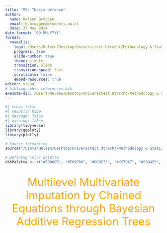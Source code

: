 ```yaml
---
title: "MSc Thesis defense"
author: 
  name: Heleen Brüggen
  email: h.bruggen@students.uu.nl
  date: 27 May 2024
date-format: 'DD-MM-YYYY'
format: 
  revealjs:
    logo: /Users/Heleen/Desktop/Universiteit Utrecht/Methodology & Statistics for the Behavioural, Biomedical and Social Sciences/Year 2/Master Thesis/masterthesis/thesis/graphs/UU_logo_2021_EN_RGB.png
    progress: true
    slide-number: true
    theme: simple
    transition: slide
    transition-speed: fast
    scrollable: false
    embed-resources: true
editor: visual
# bibliography: references.bib
execute-dir: /Users/Heleen/Desktop/Universiteit Utrecht/Methodology & Statistics for the Behavioural, Biomedical and Social Sciences/Year 2/Master Thesis/masterthesis
---
```


```r
#| echo: false 
#| results: hide
#| message: false
#| warning: false
library(tidyverse)
library(ggplot2)
library(plotly)

# Source formatting 
source("/Users/Heleen/Desktop/Universiteit Utrecht/Methodology & Statistics for the Behavioural, Biomedical and Social Sciences/Year 2/Master Thesis/masterthesis/R/Formatting for visualizations.R", encoding = "UTF-8")

# Defining color palette 
cbbPalette <- c("#000000", "#E69F00", "#009E73", "#CC79A7", "#56B4E9", "#D55E00", "#5D478B", "#0072B2", "#F0E442")
```

## 
::: {style="text-align: center; margin-top: 25px; font-size: 2.5em; color: orange;"}
Multilevel Multivariate Imputation by Chained Equations through Bayesian Additive Regression Trees
:::